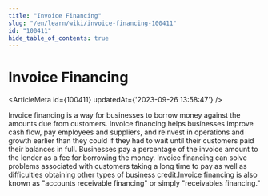 ```yaml
---
title: "Invoice Financing"
slug: "/en/learn/wiki/invoice-financing-100411"
id: "100411"
hide_table_of_contents: true
---
```



# Invoice Financing

<ArticleMeta id={100411} updatedAt={'2023-09-26 13:58:47'} />
<div className='border-solid border-b border-t-0 my-4 border-[var(--ifm-color-gray-300)]' />

Invoice financing is a way for businesses to borrow money against the amounts due from customers. Invoice financing helps businesses improve cash flow, pay employees and suppliers, and reinvest in operations and growth earlier than they could if they had to wait until their customers paid their balances in full. Businesses pay a percentage of the invoice amount to the lender as a fee for borrowing the money. Invoice financing can solve problems associated with customers taking a long time to pay as well as difficulties obtaining other types of business credit.Invoice financing is also known as "accounts receivable financing" or simply "receivables financing."
